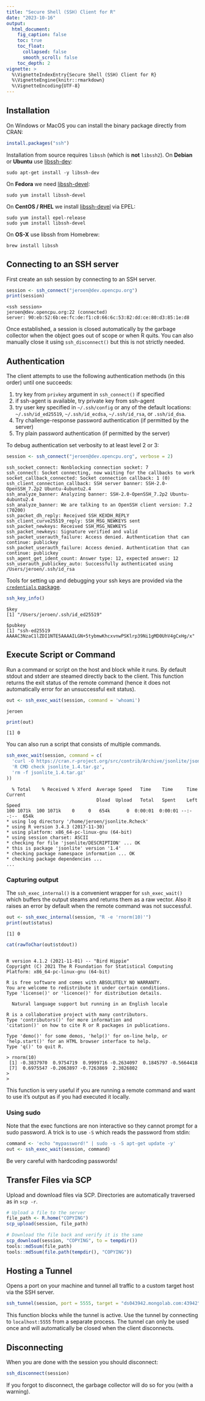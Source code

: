 ```yaml
---
title: "Secure Shell (SSH) Client for R"
date: "2023-10-16"
output:
  html_document:
    fig_caption: false
    toc: true
    toc_float:
      collapsed: false
      smooth_scroll: false
    toc_depth: 2
vignette: >
  %\VignetteIndexEntry{Secure Shell (SSH) Client for R}
  %\VignetteEngine{knitr::rmarkdown}
  %\VignetteEncoding{UTF-8}
---
```





## Installation

On Windows or MacOS you can install the binary package directly from CRAN:

```r
install.packages("ssh")
```

Installation from source requires `libssh` (which is __not__ `libssh2`). On __Debian__ or __Ubuntu__ use [libssh-dev](https://packages.debian.org/testing/libssh-dev):

```
sudo apt-get install -y libssh-dev
```

On __Fedora__ we need [libssh-devel](https://src.fedoraproject.org/rpms/libssh):

```
sudo yum install libssh-devel
````

On __CentOS / RHEL__ we install [libssh-devel](https://src.fedoraproject.org/rpms/libssh) via EPEL:

```
sudo yum install epel-release
sudo yum install libssh-devel
```

On __OS-X__ use libssh from Homebrew:

```
brew install libssh
```

## Connecting to an SSH server

First create an ssh session by connecting to an SSH server.



```r
session <- ssh_connect("jeroen@dev.opencpu.org")
print(session)
```

```
<ssh session>
jeroen@dev.opencpu.org:22 (connected)
server: 90:eb:52:6b:ee:fc:de:f1:c0:66:6c:53:82:dd:ce:80:d3:85:1e:d8
```

Once established, a session is closed automatically by the garbage collector when the object goes out of scope or when R quits. You can also manually close it using `ssh_disconnect()` but this is not strictly needed.


## Authentication

The client attempts to use the following authentication methods (in this order) until one succeeds:

 1. try key from `privkey` argument in `ssh_connect()` if specified
 2. if ssh-agent is available, try private key from ssh-agent
 3. try user key specified in `~/.ssh/config` or any of the default locations: `~/.ssh/id_ed25519`, `~/.ssh/id_ecdsa`, `~/.ssh/id_rsa`, or `.ssh/id_dsa`.
 4. Try challenge-response password authentication (if permitted by the server)
 5. Try plain password authentication (if permitted by the server)

To debug authentication set verbosity to at least level 2 or 3:

```r
session <- ssh_connect("jeroen@dev.opencpu.org", verbose = 2)
```
```
ssh_socket_connect: Nonblocking connection socket: 7
ssh_connect: Socket connecting, now waiting for the callbacks to work
socket_callback_connected: Socket connection callback: 1 (0)
ssh_client_connection_callback: SSH server banner: SSH-2.0-OpenSSH_7.2p2 Ubuntu-4ubuntu2.4
ssh_analyze_banner: Analyzing banner: SSH-2.0-OpenSSH_7.2p2 Ubuntu-4ubuntu2.4
ssh_analyze_banner: We are talking to an OpenSSH client version: 7.2 (70200)
ssh_packet_dh_reply: Received SSH_KEXDH_REPLY
ssh_client_curve25519_reply: SSH_MSG_NEWKEYS sent
ssh_packet_newkeys: Received SSH_MSG_NEWKEYS
ssh_packet_newkeys: Signature verified and valid
ssh_packet_userauth_failure: Access denied. Authentication that can continue: publickey
ssh_packet_userauth_failure: Access denied. Authentication that can continue: publickey
ssh_agent_get_ident_count: Answer type: 12, expected answer: 12
ssh_userauth_publickey_auto: Successfully authenticated using /Users/jeroen/.ssh/id_rsa
```

Tools for setting up and debugging your ssh keys are provided via the [`credentials` package](https://cran.r-project.org/package=credentials).


```r
ssh_key_info()
```

```
$key
[1] "/Users/jeroen/.ssh/id_ed25519"

$pubkey
[1] "ssh-ed25519 AAAAC3NzaC1lZDI1NTE5AAAAILGN+5tybmwKhcxvnwPSKlrp39Ni1gMD0UhV4gCxHg/x"
```

## Execute Script or Command

Run a command or script on the host and block while it runs. By default stdout and stderr are steamed directly back to the client. This function returns the exit status of the remote command (hence it does not automatically error for an unsuccessful exit status).


```r
out <- ssh_exec_wait(session, command = 'whoami')
```

```
jeroen
```

```r
print(out)
```

```
[1] 0
```

You can also run a script that consists of multiple commands.


```r
ssh_exec_wait(session, command = c(
  'curl -O https://cran.r-project.org/src/contrib/Archive/jsonlite/jsonlite_1.4.tar.gz',
  'R CMD check jsonlite_1.4.tar.gz',
  'rm -f jsonlite_1.4.tar.gz'
))
```
```
  % Total    % Received % Xferd  Average Speed   Time    Time     Time  Current
                                 Dload  Upload   Total   Spent    Left  Speed
100 1071k  100 1071k    0     0   654k      0  0:00:01  0:00:01 --:--:--  654k
* using log directory '/home/jeroen/jsonlite.Rcheck'
* using R version 3.4.3 (2017-11-30)
* using platform: x86_64-pc-linux-gnu (64-bit)
* using session charset: ASCII
* checking for file 'jsonlite/DESCRIPTION' ... OK
* this is package 'jsonlite' version '1.4'
* checking package namespace information ... OK
* checking package dependencies ...
...
```

### Capturing output

The `ssh_exec_internal()` is a convenient wrapper for `ssh_exec_wait()` which buffers the output steams and returns them as a raw vector. Also it raises an error by default when the remote command was not successful.


```r
out <- ssh_exec_internal(session, "R -e 'rnorm(10)'")
print(out$status)
```

```
[1] 0
```

```r
cat(rawToChar(out$stdout))
```

```

R version 4.1.2 (2021-11-01) -- "Bird Hippie"
Copyright (C) 2021 The R Foundation for Statistical Computing
Platform: x86_64-pc-linux-gnu (64-bit)

R is free software and comes with ABSOLUTELY NO WARRANTY.
You are welcome to redistribute it under certain conditions.
Type 'license()' or 'licence()' for distribution details.

  Natural language support but running in an English locale

R is a collaborative project with many contributors.
Type 'contributors()' for more information and
'citation()' on how to cite R or R packages in publications.

Type 'demo()' for some demos, 'help()' for on-line help, or
'help.start()' for an HTML browser interface to help.
Type 'q()' to quit R.

> rnorm(10)
 [1] -0.3837970  0.9754719  0.9999716 -0.2634097  0.1845797 -0.5664418
 [7]  0.6975547 -0.2063897 -0.7263869  2.3826802
> 
> 
```

This function is very useful if you are running a remote command and want to use it's output as if you had executed it locally.

### Using sudo

Note that the exec functions are non interactive so they cannot prompt for a sudo password. A trick is to use `-S` which reads the password from stdin:

```r
command <- 'echo "mypassword!" | sudo -s -S apt-get update -y'
out <- ssh_exec_wait(session, command)
```

Be very careful with hardcoding passwords!

## Transfer Files via SCP

Upload and download files via SCP. Directories are automatically traversed as in `scp -r`.

```r
# Upload a file to the server
file_path <- R.home("COPYING")
scp_upload(session, file_path)
```

```r
# Download the file back and verify it is the same
scp_download(session, "COPYING", to = tempdir())
tools::md5sum(file_path)
tools::md5sum(file.path(tempdir(), "COPYING"))
```

## Hosting a Tunnel

Opens a port on your machine and tunnel all traffic to a custom target host via the SSH server.

```r
ssh_tunnel(session, port = 5555, target = "ds043942.mongolab.com:43942")
```

This function blocks while the tunnel is active. Use the tunnel by connecting to `localhost:5555` from a separate process. The tunnel can only be used once and will automatically be closed when the client disconnects.

## Disconnecting

When you are done with the session you should disconnect:


```r
ssh_disconnect(session)
```

If you forgot to disconnect, the garbage collector will do so for you (with a warning).


